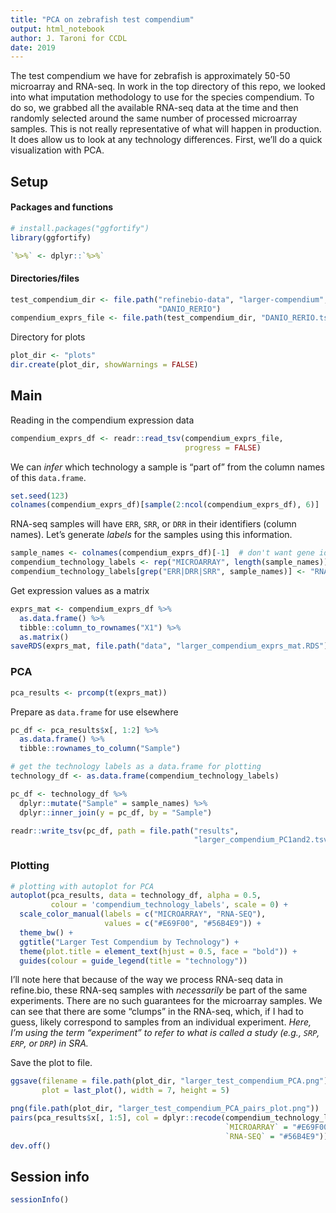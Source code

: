 ```yaml
---
title: "PCA on zebrafish test compendium"
output: html_notebook
author: J. Taroni for CCDL
date: 2019
---
```


The test compendium we have for zebrafish is approximately 50-50 microarray and
RNA-seq. 
In work in the top directory of this repo, we looked into what imputation 
methodology to use for the species compendium.
To do so, we grabbed all the available RNA-seq data at the time and then 
randomly selected around the same number of processed microarray samples.
This is not really representative of what will happen in production.
It does allow us to look at any technology differences.
First, we'll do a quick visualization with PCA.

## Setup

#### Packages and functions

```r
# install.packages("ggfortify")
library(ggfortify)
```

```r
`%>%` <- dplyr::`%>%`
```

#### Directories/files

```r
test_compendium_dir <- file.path("refinebio-data", "larger-compendium", 
                                 "DANIO_RERIO")
compendium_exprs_file <- file.path(test_compendium_dir, "DANIO_RERIO.tsv")
```

Directory for plots

```r
plot_dir <- "plots"
dir.create(plot_dir, showWarnings = FALSE)
```

## Main

Reading in the compendium expression data

```r
compendium_exprs_df <- readr::read_tsv(compendium_exprs_file,
                                       progress = FALSE)
```

We can _infer_ which technology a sample is "part of" from the column names
of this `data.frame`.

```r
set.seed(123)
colnames(compendium_exprs_df)[sample(2:ncol(compendium_exprs_df), 6)]
```

RNA-seq samples will have `ERR`, `SRR`, or `DRR` in their identifiers (column
names).
Let's generate _labels_ for the samples using this information.

```r
sample_names <- colnames(compendium_exprs_df)[-1]  # don't want gene id column
compendium_technology_labels <- rep("MICROARRAY", length(sample_names))
compendium_technology_labels[grep("ERR|DRR|SRR", sample_names)] <- "RNA-SEQ"
```

Get expression values as a matrix 

```r
exprs_mat <- compendium_exprs_df %>%
  as.data.frame() %>%
  tibble::column_to_rownames("X1") %>%
  as.matrix()
saveRDS(exprs_mat, file.path("data", "larger_compendium_exprs_mat.RDS"))
```

### PCA

```r
pca_results <- prcomp(t(exprs_mat))
```

Prepare as `data.frame` for use elsewhere

```r
pc_df <- pca_results$x[, 1:2] %>%
  as.data.frame() %>%
  tibble::rownames_to_column("Sample")
```

```r
# get the technology labels as a data.frame for plotting
technology_df <- as.data.frame(compendium_technology_labels) 
```

```r
pc_df <- technology_df %>%
  dplyr::mutate("Sample" = sample_names) %>%
  dplyr::inner_join(y = pc_df, by = "Sample")

readr::write_tsv(pc_df, path = file.path("results",
                                         "larger_compendium_PC1and2.tsv"))
```

### Plotting

```r
# plotting with autoplot for PCA
autoplot(pca_results, data = technology_df, alpha = 0.5, 
         colour = 'compendium_technology_labels', scale = 0) +
  scale_color_manual(labels = c("MICROARRAY", "RNA-SEQ"), 
                     values = c("#E69F00", "#56B4E9")) +
  theme_bw() +
  ggtitle("Larger Test Compendium by Technology") +
  theme(plot.title = element_text(hjust = 0.5, face = "bold")) +
  guides(colour = guide_legend(title = "technology"))
```

I'll note here that because of the way we process RNA-seq data in refine.bio,
these RNA-seq samples with _necessarily_ be part of the same experiments. 
There are no such guarantees for the microarray samples.
We can see that there are some "clumps" in the RNA-seq, which, if I had to 
guess, likely correspond to samples from an individual experiment.
_Here, I'm using the term "experiment" to refer to what is called a study (e.g., 
`SRP`, `ERP`, or `DRP`) in SRA._

Save the plot to file.

```r
ggsave(filename = file.path(plot_dir, "larger_test_compendium_PCA.png"),
       plot = last_plot(), width = 7, height = 5)
```

```r
png(file.path(plot_dir, "larger_test_compendium_PCA_pairs_plot.png"))
pairs(pca_results$x[, 1:5], col = dplyr::recode(compendium_technology_labels,
                                                `MICROARRAY` = "#E69F00",
                                                `RNA-SEQ` = "#56B4E9"))
dev.off()
```

## Session info

```r
sessionInfo()
```
